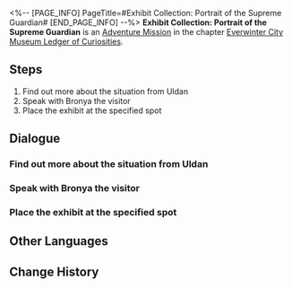 <%-- [PAGE_INFO]
PageTitle=#Exhibit Collection: Portrait of the Supreme Guardian#
[END_PAGE_INFO] --%>
{{Stub|Dialogue, characters, and location(s)}}
{{Mission Infobox
|id            = 8001226
|title         = 
|image         = Mission Exhibit Collection: Portrait of the Supreme Guardian.png
|type          = Adventure
|event_name    = 
|chapter       = Everwinter City Museum Ledger of Curiosities
|requirements  = 
|summary       = The Belobog History and Culture Museum is preparing for its grand opening. Uldan is collecting appropriate exhibits to ensure a successful opening.
You helped Bronya the Supreme Guardian in completing the exhibit label. Now the portraits of the previous Supreme Guardians can be seen in the museum.
|characters    = <!--characters that appear in this mission-->
|startLocation = <!--location as it intially appears on the mission screen-->
|world         = <!--i.e. Penacony-->
|area          = <!--i.e. A Child's Dream-->
|prev          = 
|next          = 
|exp           = 
|credits       = 
|stellarJade   = 
|other         = 
}}
'''Exhibit Collection: Portrait of the Supreme Guardian''' is an [[Adventure Mission]] in the chapter [[Everwinter City Museum Ledger of Curiosities]].

==Steps==
# Find out more about the situation from Uldan
# Speak with Bronya the visitor
# Place the exhibit at the specified spot

<!--
==Gameplay Notes==

--><!--
==Trial Character==

-->
==Dialogue==
{{Stub Dialogue}}
===Find out more about the situation from Uldan===
{{Mission Description|type=adventure|location=<!--to be added-->|Belobog's History and Culture Museum will be opening soon. Uldan is collecting appropriate exhibits to ensure a successful opening.<br />Supreme Guardian Bronya seems to have something to tell you. Go meet with her.}}
{{Dialogue Start}}
:{{tx}}
{{Dialogue End}}

===Speak with Bronya the visitor===
{{Mission Description|type=adventure|location=<!--to be added-->|update|Belobog's History and Culture Museum will be opening soon. Uldan is collecting appropriate exhibits to ensure a successful opening.<br />Supreme Guardian Bronya seems to have something to tell you. Go meet with her.}}
{{Dialogue Start}}
:{{tx}}
{{Dialogue End}}

===Place the exhibit at the specified spot===
{{Mission Description|type=adventure|location=<!--to be added-->|update|Belobog's History and Culture Museum will be opening soon. Uldan is collecting appropriate exhibits to ensure a successful opening.<br />Supreme Guardian Bronya seems to have something to tell you. Go meet with her.}}
{{Dialogue Start}}
:{{tx}}
{{Dialogue End}}

==Other Languages==
{{Other Languages
|en   = Exhibit Collection: Portrait of the Supreme Guardian
|zhs  = 藏品收集•大守护者的肖像画
|zht  = 館藏蒐集•大守護者的肖像畫
|ja   = 収蔵品収集・大守護者の肖像画
|ko   = 소장품 수집•수호자의 초상화
|es   = Recolección de objeto: retrato de la Guardiana Suprema
|fr   = Collections du musée : Portrait de la Gardienne suprême
|ru   = Сбор экспонатов: Портрет Верховной хранительницы
|th   = คอลเลกชันวัตถุจัดแสดง: ภาพเหมือนของผู้พิทักษ์สูงสุด
|vi   = Thu Thập Vật Sưu Tập - Bức Chân Dung Đấng Bảo Vệ Tối Cao
|de   = Ausstellungssammlung: Porträt der Obersten Wächterin
|id   = Koleksi Pameran: Potret Supreme Guardian
|pt   = Coleção de Obras: Retrato da Guardiã Suprema
}}

==Change History==
{{Change History|1.1}}
